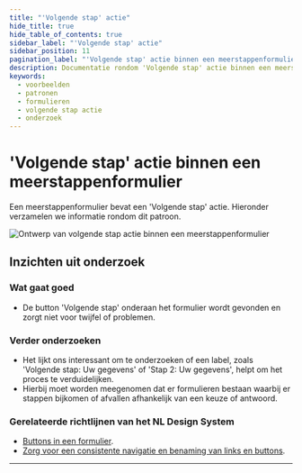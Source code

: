 ```yaml
---
title: "'Volgende stap' actie"
hide_title: true
hide_table_of_contents: true
sidebar_label: "'Volgende stap' actie"
sidebar_position: 11
pagination_label: "'Volgende stap' actie binnen een meerstappenformulier"
description: Documentatie rondom 'Volgende stap' actie binnen een meerstappenformulier
keywords:
  - voorbeelden
  - patronen
  - formulieren
  - volgende stap actie
  - onderzoek
---
```



# 'Volgende stap' actie binnen een meerstappenformulier

Een meerstappenformulier bevat een 'Volgende stap' actie. Hieronder verzamelen we informatie rondom dit patroon.

![Ontwerp van volgende stap actie binnen een meerstappenformulier](https://raw.githubusercontent.com/nl-design-system/documentatie/assets/voorbeeld_formulier_volgende-stap.png)

## Inzichten uit onderzoek

### Wat gaat goed

- De button 'Volgende stap' onderaan het formulier wordt gevonden en zorgt niet voor twijfel of problemen.

### Verder onderzoeken

- Het lijkt ons interessant om te onderzoeken of een label, zoals 'Volgende stap: Uw gegevens' of 'Stap 2: Uw gegevens', helpt om het proces te verduidelijken.
- Hierbij moet worden meegenomen dat er formulieren bestaan waarbij er stappen bijkomen of afvallen afhankelijk van een keuze of antwoord.

<VideoPlayer videoId="IcMnxG57ZOY" />

### Gerelateerde richtlijnen van het NL Design System

- [Buttons in een formulier](/richtlijnen/formulieren/buttons).
- [Zorg voor een consistente navigatie en benaming van links en buttons](/richtlijnen/formulieren/meerdere-stappen#zorg-voor-een-consistente-navigatie-en-benaming-van-links-en-buttons).

<ResearchInfo />

---

<PatternFooterInfo />
